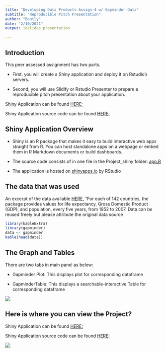 ```yaml
---
title: "Developing Data Products Assign-4 w/ Gapminder Data"
subtitle: "Reproducible Pitch Presentation"
author: "Bently"
date: "2/10/2021"
output: ioslides_presentation

---
```


## Introduction
This peer assessed assignment has two parts.

- First, you will create a Shiny application and deploy it on Rstudio's servers. 

- Second, you will use Slidify or Rstudio Presenter to prepare a reproducible pitch presentation about your application.


Shiny Application can be found [HERE:](https://barteec.shinyapps.io/Developing_Data_Products_Assign_4_Gapminder_Data/)

Shiny Application source code can be found [HERE:](https://github.com/barteec/Developing-Data-Products-Week-4-Course-Project) 


## Shiny Application Overview
- Shiny is an R package that makes it easy to build interactive web apps straight from R. You can host standalone apps on a webpage or embed them in R Markdown documents or build dashboards. 

- The source code consists of in one file in the Project_shiny folder: [app.R](https://github.com/barteec/Developing-Data-Products-Week-4-Course-Project/tree/main/Project_shiny)

- The application is hosted on  [shinyapps.io](https://www.shinyapps.io/) by RStudio  


## The data that was used
An excerpt of the data available [HERE]("https://www.gapminder.org/data/", "Gapminder.org"), 
"For each of 142 countries, the package provides values for life expectancy, Gross Domestic Product (GDP), and population, 
every five years, from 1952 to 2007. Data can be reused freely but please attribute the original data source
```r
library(kableExtra)
library(gapminder)
data <- gapminder
kable(head(data))
```

## The Graph and Tables
There are two tabs in main panel as below:

- Gapminder Plot: This displays plot for corresponding dataframe

- GapminderTable: This displays a searchable-interactive Table for corresponding dataframe

![](Capture1.png)

## Here is where you can view the Project?
Shiny Application can be found [HERE:](https://barteec.shinyapps.io/Developing_Data_Products_Assign_4_Gapminder_Data/)

Shiny Application source code can be found [HERE:](https://github.com/barteec/Developing-Data-Products-Week-4-Course-Project) 


![](Capture2.png)